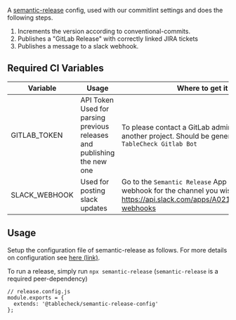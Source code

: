 
<Meta title="semantic-release-config" />

A [semantic-release](https://semantic-release.gitbook.io/semantic-release/) config, used with our commitlint settings and does the following steps.

1. Increments the version according to conventional-commits.
2. Publishes a "GitLab Release" with correctly linked JIRA tickets
3. Publishes a message to a slack webhook.

## Required CI Variables

| Variable      | Usage                                                                   | Where to get it from                                                                                                                                      |
| ------------- | ----------------------------------------------------------------------- | --------------------------------------------------------------------------------------------------------------------------------------------------------- |
| GITLAB_TOKEN  | API Token Used for parsing previous releases and publishing the new one | To please contact a GitLab admin or copy from another project. Should be generated from the `TableCheck Gitlab Bot`                                       |
| SLACK_WEBHOOK | Used for posting slack updates                                          | Go to the `Semantic Release` App and generate a new webhook for the channel you wish to post to. https://api.slack.com/apps/A021U4J1CQ4/incoming-webhooks |

## Usage

Setup the configuration file of semantic-release as follows. For more details on configuration see [here (link)](https://semantic-release.gitbook.io/semantic-release/usage/configuration).

To run a release, simply run `npx semantic-release` (`semantic-release` is a required peer-dependency)

```
// release.config.js
module.exports = {
  extends: '@tablecheck/semantic-release-config'
};
```
